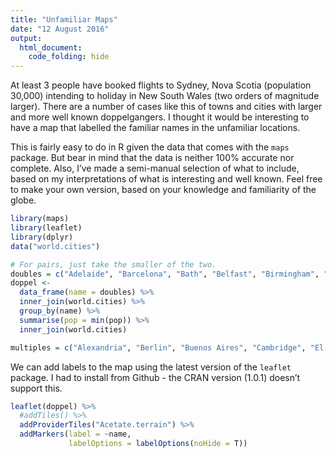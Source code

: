 ```yaml
---
title: "Unfamiliar Maps"
date: "12 August 2016"
output:
  html_document:
    code_folding: hide
---
```


At least 3 people have booked flights to Sydney, Nova Scotia (population 30,000) intending to holiday in
New South Wales (two orders of magnitude larger). There are a number of cases like this of towns and cities
with larger and more well known doppelgangers. 
I thought it would be interesting to have a map that labelled the familiar names in the unfamiliar locations.

This is fairly easy to do in R given the data that comes with the ```maps``` package. But bear in mind that the
data is neither 100% accurate nor complete.
Also, I've made a semi-manual selection of what to include, based
on my interpretations of what is interesting and well known. 
Feel free to make your own version, based on your knowledge and familiarity of the globe.

```r
library(maps)
library(leaflet)
library(dplyr)
data("world.cities")

# For pairs, just take the smaller of the two.
doubles = c("Adelaide", "Barcelona", "Bath", "Belfast", "Birmingham", "Bombay", "Boston", "Bradford", "Brighton", "Bristol", "Brussels", "Christchurch", "Colchester", "Colombo", "Corpus Christi", "Dallas", "Delhi", "Doha", "Dresden", "Dublin", "Dundee", "Essen", "Frankfurt", "Fresno", "Groningen", "Hanover", "Houston", "Jacksonville", "Kabul", "Los Angeles", "Madrid", "Malaga", "Manchester", "Melbourne", "Milan", "Palermo", "Paris", "Reading", "Saint Petersburg", "Sendai", "Sevilla", "Southampton", "Sydney", "Tripoli", "Utrecht", "Vancouver")
doppel <- 
  data_frame(name = doubles) %>% 
  inner_join(world.cities) %>% 
  group_by(name) %>% 
  summarise(pop = min(pop)) %>% 
  inner_join(world.cities)

multiples = c("Alexandria", "Berlin", "Buenos Aires", "Cambridge", "El Paso", "Kingston", "Las Vegas", "Lima", "Lincoln", "Liverpool", "London", "Oxford", "Perth", "Plymouth", "San Diego", "San Francisco", "Bethlehem","Charleston", "Portsmouth", "Wellington")

```

We can add labels to the map using the latest version of the ```leaflet``` package.
I had to install from Github - the CRAN version (1.0.1) doesn't support this.

```r
leaflet(doppel) %>% 
  #addTiles() %>% 
  addProviderTiles("Acetate.terrain") %>% 
  addMarkers(label = ~name,
             labelOptions = labelOptions(noHide = T))
```


